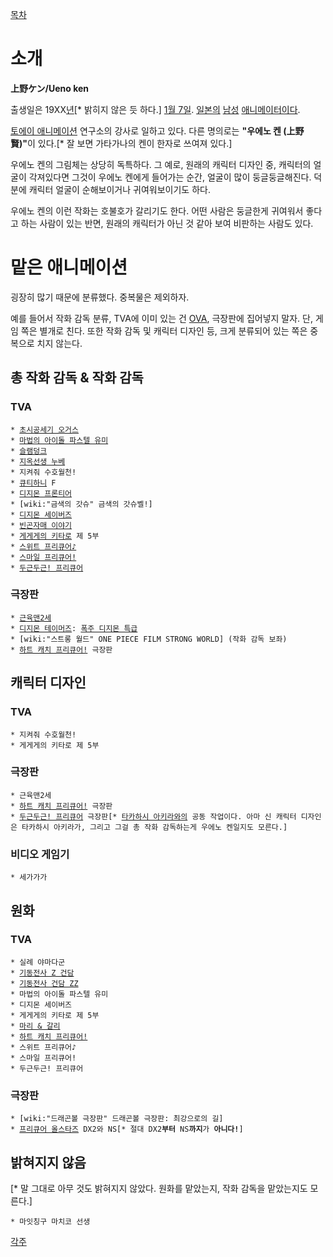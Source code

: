 [[목차]]
= 소개 =
'''上野ケン/Ueno ken'''

출생일은 19XX[[년]][* 밝히지 않은 듯 하다.] [[1월 7일]].
[[일본]]의 [[남성]] [[애니메이터]]이다.

[[토에이 애니메이션]] 연구소의 강사로 일하고 있다. 다른 명의로는 '''"우에노 켄 (上野 賢)"'''이 있다.[* 잘 보면 가타가나의 켄이 한자로 쓰여져 있다.]

우에노 켄의 그림체는 상당히 독특하다. 그 예로, 원래의 캐릭터 디자인 중, 캐릭터의 얼굴이 각져있다면 그것이 우에노 켄에게 들어가는 순간, 얼굴이 많이 둥글둥글해진다. 덕분에 캐릭터 얼굴이 순해보이거나 귀여워보이기도 하다.

우에노 켄의 이런 작화는 호불호가 갈리기도 한다. 어떤 사람은 둥글한게 귀여워서 좋다고 하는 사람이 있는 반면, 원래의 캐릭터가 아닌 것 같아 보여 비판하는 사람도 있다.

= 맡은 애니메이션 =
굉장히 많기 때문에 분류했다. 중복물은 제외하자.

예를 들어서 작화 감독 분류, TVA에 이미 있는 건 [[OVA]], 극장판에 집어넣지 말자. 단, 게임 쪽은 별개로 친다. 또한 작화 감독 및 캐릭터 디자인 등, 크게 분류되어 있는 쪽은 중복으로 치지 않는다.

== 총 작화 감독 & 작화 감독 ==
=== TVA ===
 * [[초시공세기 오거스]]
 * [[마법의 아이돌 파스텔 유미]]
 * [[슬램덩크]]
 * [[지옥선생 누베]]
 * 지켜줘 수호월천!
 * [[큐티하니]] F
 * [[디지몬 프론티어]]
 * [wiki:"금색의 갓슈" 금색의 갓슈벨!]
 * [[디지몬 세이버즈]]
 * [[빈곤자매 이야기]]
 * [[게게게의 키타로]] 제 5부
 * [[스위트 프리큐어♪]]
 * [[스마일 프리큐어!]]
 * [[두근두근! 프리큐어]]
=== 극장판 ===
 * [[근육맨2세]]
 * [[디지몬 테이머즈]]: [[폭주 디지몬 특급]]
 * [wiki:"스트롱 월드" ONE PIECE FILM STRONG WORLD] (작화 감독 보좌)
 * [[하트 캐치 프리큐어!]] 극장판

== 캐릭터 디자인 ==
=== TVA ===
 * 지켜줘 수호월천!
 * 게게게의 키타로 제 5부
=== 극장판 ===
 * 근육맨2세
 * [[하트 캐치 프리큐어!]] 극장판
 * [[두근두근! 프리큐어]] 극장판[* [[타카하시 아키라]]와의 공동 작업이다. 아마 신 캐릭터 디자인은 타카하시 아키라가, 그리고 그걸 총 작화 감독하는게 우에노 켄일지도 모른다.]
=== 비디오 게임기 ===
 * 세가가가

== 원화 ==
=== TVA ===
 * 실례 야마다군
 * [[기동전사 Z 건담]]
 * [[기동전사 건담 ZZ]]
 * 마법의 아이돌 파스텔 유미
 * 디지몬 세이버즈
 * 게게게의 키타로 제 5부
 * [[마리 & 갈리]]
 * [[하트 캐치 프리큐어!]]
 * 스위트 프리큐어♪
 * 스마일 프리큐어!
 * 두근두근! 프리큐어
=== 극장판 ===
 * [wiki:"드래곤볼 극장판" 드래곤볼 극장판: 최강으로의 길]
 * [[프리큐어 올스타즈]] DX2와 NS[* 절대 DX2'''부터''' NS'''까지'''가 '''아니다!''']

== 밝혀지지 않음 ==[* 말 그대로 아무 것도 밝혀지지 않았다. 원화를 맡았는지, 작화 감독을 맡았는지도 모른다.]
 * 마잇칭구 마치코 선생

[[각주]]
